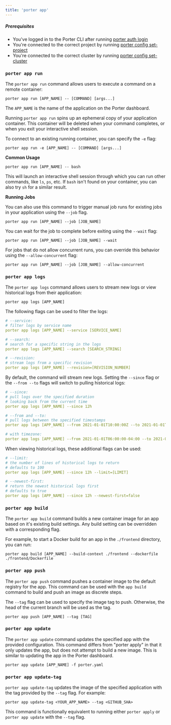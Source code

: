 ```yaml
---
title: 'porter app'
---
```


##### Prerequisites

- You've logged in to the Porter CLI after running [porter auth login](/enterprise/cli/command-reference/porter-auth)
- You're connected to the correct project by running [porter config set-project](/enterprise/cli/command-reference/porter-config)
- You're connected to the correct cluster by running [porter config set-cluster](/enterprise/cli/command-reference/porter-config)

### `porter app run`[](#porter-run 'Direct link to heading')

The `porter app run` command allows users to execute a command on a remote container:

```
porter app run [APP_NAME] -- [COMMAND] [args...]
```

The `APP_NAME` is the name of the application on the Porter dashboard.

Running `porter app run` spins up an ephemeral copy of your application
container. This container will be deleted when your command completes,
or when you exit your interactive shell session.

To connect to an existing running container, you can specify the `-e` flag:

```
porter app run -e [APP_NAME] -- [COMMAND] [args...]
```

**Common Usage** [](#porter-run-examples 'Direct link to heading')

```
porter app run [APP_NAME] -- bash
```

This will launch an interactive shell session through which you can run other commands, like `ls`, `ps`, etc. If `bash` isn't found on your container, you can also try `sh` for a similar result.

**Running Jobs** [](#porter-run-job-examples 'Direct link to heading')

You can also use this command to trigger manual job runs for existing jobs in your application using the `--job` flag.

```
porter app run [APP_NAME] --job [JOB_NAME]
```

You can wait for the job to complete before exiting using the `--wait` flag:

```
porter app run [APP_NAME] --job [JOB_NAME] --wait
```

For jobs that do not allow concurrent runs, you can override this behavior using the `--allow-concurrent` flag:

```
porter app run [APP_NAME] --job [JOB_NAME] --allow-concurrent
```

### `porter app logs`[](#porter-logs 'Direct link to heading')

The `porter app logs` command allows users to stream new logs or view historical logs from their application:

```
porter app logs [APP_NAME]
```

The following flags can be used to filter the logs:

```yaml
# --service:
# filter logs by service name
porter app logs [APP_NAME] --service [SERVICE_NAME]

# --search:
# search for a specific string in the logs
porter app logs [APP_NAME] --search [SEARCH_STRING]

# --revision:
# stream logs from a specific revision
porter app logs [APP_NAME] --revision=[REVISION_NUMBER]
```

By default, the command will stream new logs. Setting the `--since` flag or the `--from --to` flags will switch to pulling historical logs:

```yaml
# --since:
# pull logs over the specified duration
# looking back from the current time
porter app logs [APP_NAME] --since 12h

# --from and --to:
# pull logs between the specified timestamps
porter app logs [APP_NAME] --from 2021-01-01T10:00:00Z --to 2021-01-01T12:00:00Z

# with timezone:
porter app logs [APP_NAME] --from 2021-01-01T06:00:00-04:00 --to 2021-01-01T08:00:00-04:00
```


When viewing historical logs, these additional flags can be used:

```yaml
# --limit:
# the number of lines of historical logs to return
# defaults to 100
porter app logs [APP_NAME] --since 12h --limit=[LIMIT]

# --newest-first:
# return the newest historical logs first
# defaults to true
porter app logs [APP_NAME] --since 12h --newest-first=false
```

### `porter app build`[](#porter-build 'Direct link to heading')

The `porter app build` command builds a new container image for an app based on it's existing build settings. Any build setting can be overridden with a corresponding flag.

For example, to start a Docker build for an app in the `./frontend` directory, you can run:

```
porter app build [APP_NAME] --build-context ./frontend --dockerfile ./frontend/Dockerfile
```

### `porter app push`[](#porter-push 'Direct link to heading')

The `porter app push` command pushes a container image to the default registry for the app. This command can be used with the `app build` command to build and push an image as discrete steps.

The `--tag` flag can be used to specify the image tag to push. Otherwise, the head of the current branch will be used as the tag.

```
porter app push [APP_NAME] --tag [TAG]
```

### `porter app update`[](#porter-update 'Direct link to heading')

The `porter app update` command updates the specified app with the provided configuration. This command differs from "porter apply" in that it only updates the app, but does not attempt to build a new image. This is similar to updating the app in the Porter dashboard.

```
porter app update [APP_NAME] -f porter.yaml
```

### `porter app update-tag`[](#porter-update-tag 'Direct link to heading')

`porter app update-tag` updates the image of the specified application with the tag provided by the `--tag` flag. For example:

```
porter app update-tag <YOUR_APP_NAME> --tag <GITHUB_SHA>
```

This command is functionally equivalent to running either `porter apply` or `porter app update` with the `--tag` flag.
